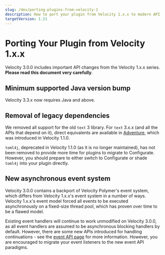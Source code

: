 ```yaml
---
slug: /dev/porting-plugins-from-velocity-1
description: How to port your plugin from Velocity 1.x.x to modern API.
targetVersion: 1.21
---
```


# Porting Your Plugin from Velocity 1.x.x

Velocity 3.0.0 includes important API changes from the Velocity 1.x.x series. **Please read this
document very carefully**.

## Minimum supported Java version bump

Velocity 3.3.x now requires Java <Property name="VELOCITY_JAVA_MIN" /> and above.

## Removal of legacy dependencies

We removed all support for the old `text` 3 library. For `text` 3.x.x (and all the APIs that depend
on it), direct equivalents are available in [Adventure](https://docs.advntr.dev/), which was
introduced in Velocity 1.1.0.

`toml4j`, deprecated in Velocity 1.1.0 (as it is no longer maintained), has not been removed to
provide more time for plugins to migrate to Configurate. However, you should prepare to either
switch to Configurate or shade `toml4j` into your plugin directly.

## New asynchronous event system

Velocity 3.0.0 contains a backport of Velocity Polymer's event system, which differs from Velocity
1.x.x's event system in a number of ways. Velocity 1.x.x's event model forced all events to be
executed asynchronously on a fixed-size thread pool, which has proven over time to be a flawed
model.

Existing event handlers will continue to work unmodified on Velocity 3.0.0, as all event handlers
are assumed to be asynchronous blocking handlers by default. However, there are some new APIs
introduced for handling continuations - see the [event API page](../api/event.mdx) for more
information. However, you are encouraged to migrate your event listeners to the new event API
paradigms.

